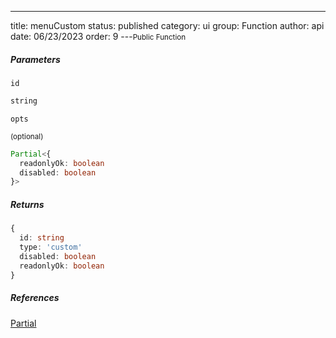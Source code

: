 ---
title: menuCustom
status: published
category: ui
group: Function
author: api
date: 06/23/2023
order: 9
---<Small>Public Function</Small>




##### Parameters


<ParametersTable>

<ParametersTableRow>
<ParametersTableName>

`id`

</ParametersTableName>
<ParametersTableDescription>

```ts
string
```



</ParametersTableDescription>
</ParametersTableRow>
<ParametersTableRow>
<ParametersTableName>

`opts`

 <Small>(optional)</Small>

</ParametersTableName>
<ParametersTableDescription>

```ts
Partial<{
  readonlyOk: boolean
  disabled: boolean
}>
```



</ParametersTableDescription>
</ParametersTableRow>
</ParametersTable>

##### Returns


```ts
{
  id: string
  type: 'custom'
  disabled: boolean
  readonlyOk: boolean
}
```

##### References

[Partial](/gen/Partial-type)

